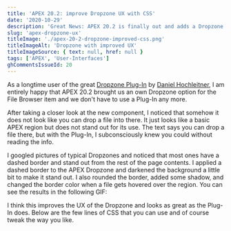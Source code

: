 ```yaml
---
title: 'APEX 20.2: improve Dropzone UX with CSS'
date: '2020-10-29'
description: 'Great News: APEX 20.2 is finally out and adds a Dropzone component. For me, it does not look as intuitive as the Plug-In did, so I tried to improve the UX of it with a few lines of CSS.'
slug: 'apex-dropzone-ux'
titleImage: './apex-20-2-dropzone-improved-css.png'
titleImageAlt: 'Dropzone with improved UX'
titleImageSource: { text: null, href: null }
tags: ['APEX', 'User-Interfaces']
ghCommentsIssueId: 20
---
```


As a longtime user of the great [Dropzone Plug-In](https://github.com/Dani3lSun/apex-plugin-dropzone) by [Daniel Hochleitner](https://twitter.com/Dani3lSun), I am entirely happy that APEX 20.2 brought us an own Dropzone option for the File Browser item and we don't have to use a Plug-In any more.

<BlogImg
  filename="apex-20-2-dropzone.png"
  alt="Screenshot of the new Dropzone Component"
/>

After taking a closer look at the new component, I noticed that somehow it does not look like you can drop a file into there. It just looks like a basic APEX region but does not stand out for its use. The text says you can drop a file there, but with the Plug-In, I subconsciously knew you could without reading the info.

I googled pictures of typical Dropzones and noticed that most ones have a dashed border and stand out from the rest of the page contents. I applied a dashed border to the APEX Dropzone and darkened the background a little bit to make it stand out. I also rounded the border, added some shadow, and changed the border color when a file gets hovered over the region. You can see the results in the following GIF:

<BlogGif
  filename="dropzone-improved-ux-css.gif"
  alt="Dropzone with CSS and improved UX"
/>

I think this improves the UX of the Dropzone and looks as great as the Plug-In does. Below are the few lines of CSS that you can use and of course tweak the way you like.

<Gist id="9607bfa8d62ce16bafd8ccf9e4abdcc1" />
